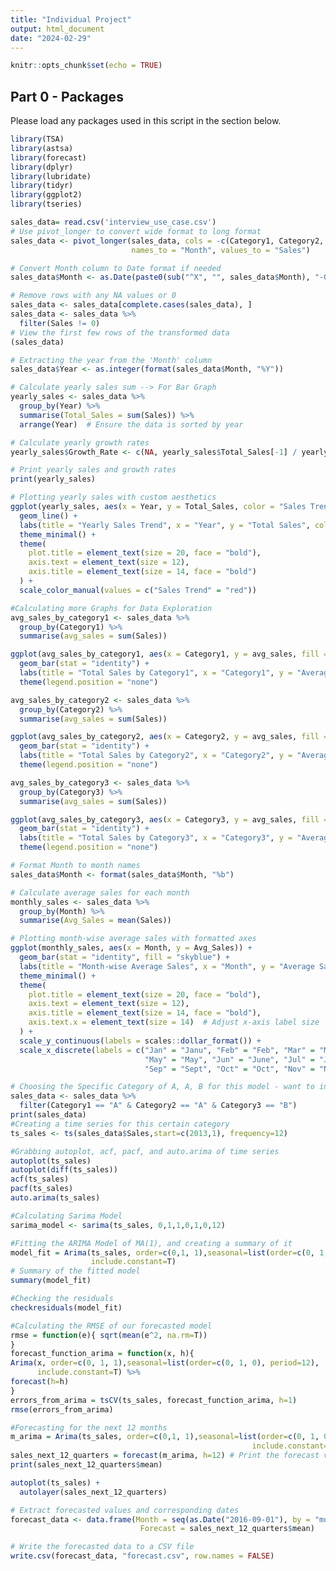```yaml
---
title: "Individual Project"
output: html_document
date: "2024-02-29"
---
```


```r
knitr::opts_chunk$set(echo = TRUE)
```


## Part 0 - Packages

Please load any packages used in this script in the section below.
```r
library(TSA)
library(astsa)
library(forecast)
library(dplyr)
library(lubridate)
library(tidyr)
library(ggplot2)
library(tseries)

```


```r
sales_data= read.csv('interview_use_case.csv')
# Use pivot_longer to convert wide format to long format
sales_data <- pivot_longer(sales_data, cols = -c(Category1, Category2, Category3), 
                           names_to = "Month", values_to = "Sales")

# Convert Month column to Date format if needed
sales_data$Month <- as.Date(paste0(sub("^X", "", sales_data$Month), "-01"), format = "%y.%b-%d")

# Remove rows with any NA values or 0
sales_data <- sales_data[complete.cases(sales_data), ]
sales_data <- sales_data %>%
  filter(Sales != 0)
# View the first few rows of the transformed data
(sales_data)
```

```r
# Extracting the year from the 'Month' column
sales_data$Year <- as.integer(format(sales_data$Month, "%Y"))

# Calculate yearly sales sum --> For Bar Graph
yearly_sales <- sales_data %>%
  group_by(Year) %>%
  summarise(Total_Sales = sum(Sales)) %>%
  arrange(Year)  # Ensure the data is sorted by year

# Calculate yearly growth rates
yearly_sales$Growth_Rate <- c(NA, yearly_sales$Total_Sales[-1] / yearly_sales$Total_Sales[-nrow(yearly_sales)] - 1)

# Print yearly sales and growth rates
print(yearly_sales)

# Plotting yearly sales with custom aesthetics
ggplot(yearly_sales, aes(x = Year, y = Total_Sales, color = "Sales Trend")) +
  geom_line() +
  labs(title = "Yearly Sales Trend", x = "Year", y = "Total Sales", color = "Legend") +
  theme_minimal() +  
  theme(
    plot.title = element_text(size = 20, face = "bold"),
    axis.text = element_text(size = 12), 
    axis.title = element_text(size = 14, face = "bold") 
  ) +
  scale_color_manual(values = c("Sales Trend" = "red")) 


```

```r
#Calculating more Graphs for Data Exploration
avg_sales_by_category1 <- sales_data %>%
  group_by(Category1) %>%
  summarise(avg_sales = sum(Sales))

ggplot(avg_sales_by_category1, aes(x = Category1, y = avg_sales, fill = Category1)) +
  geom_bar(stat = "identity") +
  labs(title = "Total Sales by Category1", x = "Category1", y = "Average Sales") +
  theme(legend.position = "none")

avg_sales_by_category2 <- sales_data %>%
  group_by(Category2) %>%
  summarise(avg_sales = sum(Sales))

ggplot(avg_sales_by_category2, aes(x = Category2, y = avg_sales, fill = Category2)) +
  geom_bar(stat = "identity") +
  labs(title = "Total Sales by Category2", x = "Category2", y = "Average Sales") +
  theme(legend.position = "none")

avg_sales_by_category3 <- sales_data %>%
  group_by(Category3) %>%
  summarise(avg_sales = sum(Sales))

ggplot(avg_sales_by_category3, aes(x = Category3, y = avg_sales, fill = Category3)) +
  geom_bar(stat = "identity") +
  labs(title = "Total Sales by Category3", x = "Category3", y = "Average Sales") +
  theme(legend.position = "none")

# Format Month to month names
sales_data$Month <- format(sales_data$Month, "%b")

# Calculate average sales for each month
monthly_sales <- sales_data %>%
  group_by(Month) %>%
  summarise(Avg_Sales = mean(Sales))

# Plotting month-wise average sales with formatted axes
ggplot(monthly_sales, aes(x = Month, y = Avg_Sales)) +
  geom_bar(stat = "identity", fill = "skyblue") +
  labs(title = "Month-wise Average Sales", x = "Month", y = "Average Sales (USD)") +
  theme_minimal() +
  theme(
    plot.title = element_text(size = 20, face = "bold"), 
    axis.text = element_text(size = 12), 
    axis.title = element_text(size = 14, face = "bold"),
    axis.text.x = element_text(size = 14)  # Adjust x-axis label size
  ) +
  scale_y_continuous(labels = scales::dollar_format()) +
  scale_x_discrete(labels = c("Jan" = "Janu", "Feb" = "Feb", "Mar" = "Mar", "Apr" = "Apr",
                              "May" = "May", "Jun" = "June", "Jul" = "July", "Aug" = "Aug",
                              "Sep" = "Sept", "Oct" = "Oct", "Nov" = "Nov", "Dec" = "Dec"))

```

```r
# Choosing the Specific Category of A, A, B for this model - want to investigate
sales_data <- sales_data %>%
  filter(Category1 == "A" & Category2 == "A" & Category3 == "B")
print(sales_data)
#Creating a time series for this certain category
ts_sales <- ts(sales_data$Sales,start=c(2013,1), frequency=12)
```



```r
#Grabbing autoplot, acf, pacf, and auto.arima of time series
autoplot(ts_sales)
autoplot(diff(ts_sales))
acf(ts_sales)
pacf(ts_sales)
auto.arima(ts_sales)
```
```r
#Calculating Sarima Model
sarima_model <- sarima(ts_sales, 0,1,1,0,1,0,12)
```

```r
#Fitting the ARIMA Model of MA(1), and creating a summary of it
model_fit = Arima(ts_sales, order=c(0,1, 1),seasonal=list(order=c(0, 1, 0), period=12),
                  include.constant=T)
# Summary of the fitted model
summary(model_fit)
```

```r
#Checking the residuals
checkresiduals(model_fit)
```
```r
#Calculating the RMSE of our forecasted model
rmse = function(e){ sqrt(mean(e^2, na.rm=T))
}
forecast_function_arima = function(x, h){
Arima(x, order=c(0, 1, 1),seasonal=list(order=c(0, 1, 0), period=12),
      include.constant=T) %>%
forecast(h=h)
}
errors_from_arima = tsCV(ts_sales, forecast_function_arima, h=1) 
rmse(errors_from_arima)
```

```r
#Forecasting for the next 12 months
m_arima = Arima(ts_sales, order=c(0,1, 1),seasonal=list(order=c(0, 1, 0), period=12,
                                                      include.constant=T))
sales_next_12_quarters = forecast(m_arima, h=12) # Print the forecast values 
print(sales_next_12_quarters$mean)
```
```r
autoplot(ts_sales) + 
  autolayer(sales_next_12_quarters)
```

```r
# Extract forecasted values and corresponding dates
forecast_data <- data.frame(Month = seq(as.Date("2016-09-01"), by = "month", length.out = 12),
                             Forecast = sales_next_12_quarters$mean)

# Write the forecasted data to a CSV file
write.csv(forecast_data, "forecast.csv", row.names = FALSE)
```

